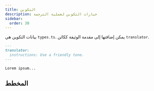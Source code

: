 ```yaml
---
title: التكوين
description: خيارات التكوين لعملية الترجمة
sidebar:
  order: 30
---
```



بيانات التكوين هي `types.ts`.
يمكن إضافتها إلى مقدمة الوثيقة ككائن `translator`.

```markdown
---
translator:
  instructions: Use a friendly tone.
---

Lorem ipsum...
```

## المخطط

<Code lang="ts" code={types} title="نوع التكوين" />
